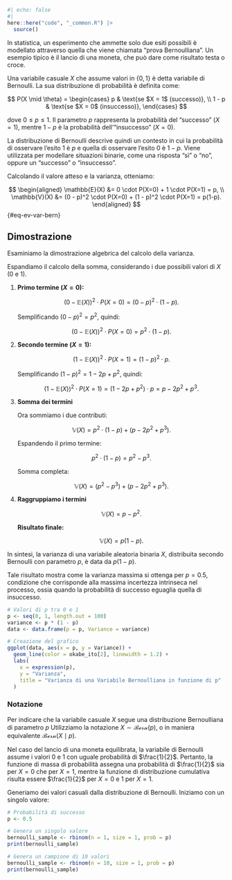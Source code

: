 ```r
#| echo: false
#| 
here::here("code", "_common.R") |> 
  source()
```

In statistica, un esperimento che ammette solo due esiti possibili è modellato attraverso quella che viene chiamata "prova Bernoulliana". Un esempio tipico è il lancio di una moneta, che può dare come risultato testa o croce.

::: {#def-}
Una variabile casuale $X$ che assume valori in $\{0, 1\}$ è detta variabile di Bernoulli. La sua distribuzione di probabilità è definita come:

$$
P(X \mid \theta) =
  \begin{cases}
    p     & \text{se $X = 1$ (successo)}, \\
    1 - p & \text{se $X = 0$ (insuccesso)},
  \end{cases}
$$

dove $0 \leq p \leq 1$. Il parametro $p$ rappresenta la probabilità del "successo" ($X = 1$), mentre $1 - p$ è la probabilità dell'"insuccesso" ($X = 0$).
:::

La distribuzione di Bernoulli descrive quindi un contesto in cui la probabilità di osservare l'esito 1 è $p$ e quella di osservare l'esito 0 è $1 - p$. Viene utilizzata per modellare situazioni binarie, come una risposta "sì" o "no", oppure un "successo" o "insuccesso".

Calcolando il valore atteso e la varianza, otteniamo:

$$
\begin{aligned}
\mathbb{E}(X) &= 0 \cdot P(X=0) + 1 \cdot P(X=1) = p, \\
\mathbb{V}(X) &= (0 - p)^2 \cdot P(X=0) + (1 - p)^2 \cdot P(X=1) = p(1-p).
\end{aligned}
$$ {#eq-ev-var-bern}

::: {.callout-note}
## Dimostrazione

Esaminiamo la dimostrazione algebrica del calcolo della varianza.

Espandiamo il calcolo della somma, considerando i due possibili valori di $X$ (0 e 1).

1. **Primo termine ($X = 0$):**

   $$
   (0 - \mathbb{E}(X))^2 \cdot P(X = 0) = (0 - p)^2 \cdot (1 - p).
   $$

   Semplificando $(0 - p)^2 = p^2$, quindi:

   $$
   (0 - \mathbb{E}(X))^2 \cdot P(X = 0) = p^2 \cdot (1 - p).
   $$

2. **Secondo termine ($X = 1$):**

   $$
   (1 - \mathbb{E}(X))^2 \cdot P(X = 1) = (1 - p)^2 \cdot p.
   $$

   Semplificando $(1 - p)^2 = 1 - 2p + p^2$, quindi:

   $$
   (1 - \mathbb{E}(X))^2 \cdot P(X = 1) = (1 - 2p + p^2) \cdot p = p - 2p^2 + p^3.
   $$

3. **Somma dei termini**

   Ora sommiamo i due contributi:

   $$
   \mathbb{V}(X) = p^2 \cdot (1 - p) + (p - 2p^2 + p^3).
   $$

   Espandendo il primo termine:

   $$
   p^2 \cdot (1 - p) = p^2 - p^3.
   $$

   Somma completa:

   $$
   \mathbb{V}(X) = (p^2 - p^3) + (p - 2p^2 + p^3).
   $$

4. **Raggruppiamo i termini**

   $$
   \mathbb{V}(X) = p - p^2.
   $$

   **Risultato finale:**

   $$
   \mathbb{V}(X) = p(1 - p).
   $$

In sintesi, la varianza di una variabile aleatoria binaria $X$, distribuita secondo Bernoulli con parametro $p$, è data da $p(1-p)$. 
:::

Tale risultato mostra come la varianza massima si ottenga per $p = 0.5$, condizione che corrisponde alla massima incertezza intrinseca nel processo, ossia quando la probabilità di successo eguaglia quella di insuccesso.

```r
# Valori di p tra 0 e 1
p <- seq(0, 1, length.out = 100)
variance <- p * (1 - p)
data <- data.frame(p = p, Variance = variance)

# Creazione del grafico
ggplot(data, aes(x = p, y = Variance)) +
  geom_line(color = okabe_ito[2], linewidth = 1.2) +
  labs(
    x = expression(p),
    y = "Varianza",
    title = "Varianza di una Variabile Bernoulliana in funzione di p"
  )
```

### Notazione

Per indicare che la variabile casuale $X$ segue una distribuzione Bernoulliana di parametro $p$ Utilizziamo la notazione $X \sim \mathcal{Bern}(p)$, o in maniera equivalente $\mathcal{Bern}(X \mid p)$.

::: {#exm-}
Nel caso del lancio di una moneta equilibrata, la variabile di Bernoulli assume i valori $0$ e $1$ con uguale probabilità di $\frac{1}{2}$. Pertanto, la funzione di massa di probabilità assegna una probabilità di $\frac{1}{2}$ sia per $X = 0$ che per $X = 1$, mentre la funzione di distribuzione cumulativa risulta essere $\frac{1}{2}$ per $X = 0$ e $1$ per $X = 1$.

Generiamo dei valori casuali dalla distribuzione di Bernoulli. Iniziamo con un singolo valore:

```r
# Probabilità di successo
p <- 0.5

# Genera un singolo valore
bernoulli_sample <- rbinom(n = 1, size = 1, prob = p)
print(bernoulli_sample)

# Genera un campione di 10 valori
bernoulli_sample <- rbinom(n = 10, size = 1, prob = p)
print(bernoulli_sample)
```
:::

